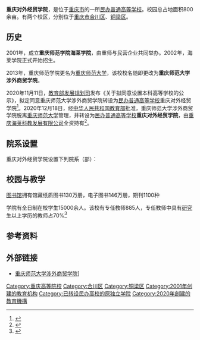 {{University
|name=         重庆对外经贸学院
|EnglishName=Chongqing Foreign Trade and Business College
|established=  2001年10月
|image=
|motto=       
|type=         [[民办大学|民办普通高等学校]]
|secretary=    马文华
|president=    肖建国
|students=     18000
|faculty=      885
|province=      
|location=     {{CHN}}[[重庆市|重庆市]][[合川区|合川区]]、[[铜梁区|铜梁区]]
|postcode=     401520
|campus=       800余[[亩|亩]]
|所属法人 = [[重庆海莱科教发展有限公司|重庆海莱科教发展有限公司]]
|telephone     =+86 (023)64289930
|website=      {{URL|http://swsm.edu.cn}}
}}

'''重庆对外经贸学院'''，是位于[[重庆市|重庆市]]的一所[[民办大学|民办普通高等学校]]。校园总占地面积800余亩。有两个校区，分别位于[[重庆市|重庆市]][[合川区|合川区]]、[[铜梁区|铜梁区]]。

== 历史 ==
2001年，成立'''重庆师范学院海莱学院'''，由重师与民营企业共同举办。2002年，海莱学院正式开始招生。

2013年，重庆师范学院更名为[[重庆师范大学|重庆师范大学]]，该校校名随即更改为'''重庆师范大学涉外商贸学院'''。

2020年11月11日，[[教育部发展规划司|教育部发展规划司]]发布《关于拟同意设置本科高等学校的公示》，拟定同意重庆师范大学涉外商贸学院转设为[[民办大学|民办普通高等学校]]重庆对外经贸学院<ref name="报道P1">{{cite news |author1=教育部发展规划司 |title=关于拟同意设置本科高等学校的公示 |url=http://www.moe.gov.cn/jyb_xxgk/s5743/s5745/A03/202011/t20201111_499414.html |accessdate=2020-10-09 |page= |work=中华人民共和国教育部政府门户网站 |location=北京 |language=zh-hans |archive-date=2020-12-21 |archive-url=https://web.archive.org/web/20201221004720/http://www.moe.gov.cn/jyb_xxgk/s5743/s5745/A03/202011/t20201111_499414.html |dead-url=no }}</ref>。2020年12月18日，经[[中华人民共和国教育部|中华人民共和国教育部]]批准，重庆师范大学涉外商贸学院脱离[[重庆师范大学|重庆师范大学]]管理，并转设为[[民办大学|民办普通高等学校]]'''重庆对外经贸学院'''，由[[重庆海莱科教发展有限公司|重庆海莱科教发展有限公司]]全资持有<ref name="报道0104A">{{cite news |author1=教育部发展规划司 |title=教育部关于同意重庆师范大学涉外商贸学院转设为重庆对外经贸学院的函（教发函〔2020〕126号） |url=http://www.moe.gov.cn/srcsite/A03/s181/202101/t20210111_509405.html |accessdate=2021-01-14 |page= |work=中华人民共和国教育部政府门户网站 |location=北京 |language=zh-hans |archive-date=2021-02-26 |archive-url=https://web.archive.org/web/20210226181425/http://www.moe.gov.cn/srcsite/A03/s181/202101/t20210111_509405.html |dead-url=no }}</ref>。

== 院系设置 ==
重庆对外经贸学院设置下列院系（部）：
{{columns-list|2|
#大数据与智能工程学院
#外国语学院
#文学与新闻学院
#经济与贸易学院
#管理学院
#数学与计算机学院
#表演艺术学院
#艺术设计学院
#政治课教学部
#体育系
}}

== 校园与教学 ==
[[图书馆|图书馆]]拥有馆藏纸质图书130万册，电子图书146万册，期刊1100种

学院有全日制在校学生15000余人。该校有专任教师885人，专任教师中具有[[研究生|研究生]]以上学历的教师占70%<ref>{{cite web |url=http://swsm.cn/web/guest/13 |title=学校简介 |accessdate=2016-01-05 |publisher=重庆师范大学涉外商贸学院 |archive-date=2016-03-04 |archive-url=https://web.archive.org/web/20160304092614/http://swsm.cn/web/guest/13 |dead-url=no }}</ref>

== 参考资料 ==
{{reflist}}

== 外部链接 ==
*[http://swsm.cn/web/guest/home/ {{Wayback|url=http://swsm.cn/web/guest/home/ |date=20160325012257 }} 重庆师范大学涉外商贸学院]]

{{重庆高等院校}}
{{独立学院}}
[[Category:重庆高等院校|Category:重庆高等院校]]
[[Category:合川区|Category:合川区]]
[[Category:铜梁区|Category:铜梁区]]
[[Category:2001年创建的教育机构|Category:2001年创建的教育机构]]
[[Category:已转设民办高校的原独立学院|Category:已转设民办高校的原独立学院]]
[[Category:2020年創建的教育機構|Category:2020年創建的教育機構]]